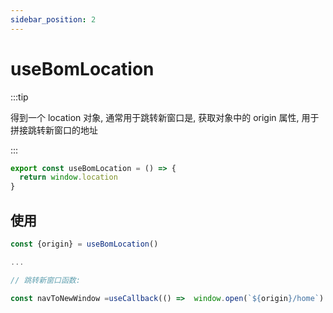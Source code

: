 ```yaml
---
sidebar_position: 2
---
```


# useBomLocation

:::tip

得到一个 location 对象, 通常用于跳转新窗口是, 获取对象中的 origin 属性, 用于拼接跳转新窗口的地址

:::

```jsx
export const useBomLocation = () => {
  return window.location
}
```

## 使用

```jsx title="src/hooks/useBomLocation"
const {origin} = useBomLocation()

...

// 跳转新窗口函数:

const navToNewWindow =useCallback(() =>  window.open(`${origin}/home`) ,[])

```
